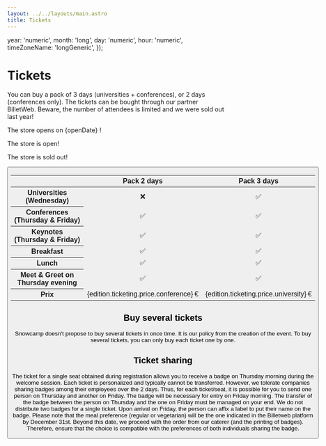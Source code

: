 ```yaml
---
layout: ../../layouts/main.astro
title: Tickets
---
```


  year: 'numeric',
  month: 'long',
  day: 'numeric',
  hour: 'numeric',
  timeZoneName: 'longGeneric',
});

# Tickets

You can buy a pack of 3 days (universities + conferences), or 2 days (conferences only).
The tickets can be bought through our partner BilletWeb.
Beware, the number of attendees is limited and we were sold out last year!

<p className="ticketsBefore">The store opens on {openDate} !</p>
<p className="ticketsOpened">The store is open!</p>
<p className="ticketsClosed">The store is sold out!</p>

<Button className="ticketsOpened" href={edition.ticketing.link} title="Tickets" type="ext"/>


<table style="text-align: center">
<thead>
<tr>
  <th></th>
  <th scope="col">Pack 2 days</th>
  <th scope="col">Pack 3 days</th>
</tr>
</thead>
  <tbody>
  <tr>
    <th scope="row">Universities (Wednesday)</th>
    <td>❌</td>
    <td>✅</td>
  </tr>
  <tr>
    <th scope="row">Conferences (Thursday&nbsp;&&nbsp;Friday)</th>
    <td>✅</td>
    <td>✅</td>
  </tr>
  <tr>
    <th scope="row">Keynotes (Thursday&nbsp;&&nbsp;Friday)</th>
    <td>✅</td>
    <td>✅</td>
  </tr>
  <tr>
    <th scope="row">Breakfast</th>
    <td>✅</td>
    <td>✅</td>
  </tr>
  <tr>
    <th scope="row">Lunch</th>
    <td>✅</td>
    <td>✅</td>
  </tr>
  <tr>
    <th scope="row">Meet & Greet on Thursday&nbsp;evening</th>
    <td>✅</td>
    <td>✅</td>
  </tr>
  <tr>
    <th scope="row">Prix</th>
    <td>{edition.ticketing.price.conference} €</td>
    <td>{edition.ticketing.price.university} €</td>
  </tr>
  </tbody>
</table>

## Buy several tickets

Snowcamp doesn't propose to buy several tickets in once time.
It is our policy from the creation of the event.
To buy several tickets, you can only buy each ticket one by one.

## Ticket sharing

The ticket for a single seat obtained during registration allows you to receive a badge on Thursday morning during the welcome session.
Each ticket is personalized and typically cannot be transferred.
However, we tolerate companies sharing badges among their employees over the 2 days.
Thus, for each ticket/seat, it is possible for you to send one person on Thursday and another on Friday.
The badge will be necessary for entry on Friday morning.
The transfer of the badge between the person on Thursday and the one on Friday must be managed on your end.
We do not distribute two badges for a single ticket.
Upon arrival on Friday, the person can affix a label to put their name on the badge.
Please note that the meal preference (regular or vegetarian) will be the one indicated in the Billetweb platform by December 31st.
Beyond this date, we proceed with the order from our caterer (and the printing of badges).
Therefore, ensure that the choice is compatible with the preferences of both individuals sharing the badge.

